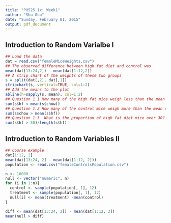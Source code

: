 ```yaml
---
title: "PH525.1x: Week1"
author: "Shu Guo"
date: "Sunday, February 01, 2015"
output: pdf_document
---
```


## Introduction to Random Varialbe I
```r
## Load the data
dat = read.csv("femaleMiceWeights.csv")
## The observed difference between high fat diet and control was
mean(dat[13:24,2]) - mean(dat[1:12,2])
## A strip chart of the weights of these two groups
s = split(dat[,2], dat[,1])
stripchart(s, vertical=TRUE, col=1:2)
## Add the means to the plot
abline(h=sapply(s, mean), col=1:2)
## Question 1.1 How many of the high fat mice weigh less than the mean of the control mice (chow)?
sum(s$hf < mean(s$chow))
## Question 1.2 How many of the control mice weigh more than the mean of the high fat mice?
sum(s$chow > mean(s$hf))
## Question 1.3  What is the proportion of high fat diet mice over 30?
sum(s$hf > 30)/length(s$hf)

``` 

## Introduction to Random Variables II

```r
## Course example
dat[1:12, 2]
mean(dat[13:24, 2] - mean(dat[1:12, 2]))
population <- read.csv("femaleControlsPopulation.csv")

n <- 10000
null <- vector("numeric", n)
for (i in 1:n){
  control <- sample(population[, 1], 12)
  treatment <- sample(population[, 1], 12)
  null[i] <- mean(treatment) -mean(control)
}

diff <- mean(dat[13:24, 2]) - mean(dat[1:12, 2])
mean(null > diff)
```